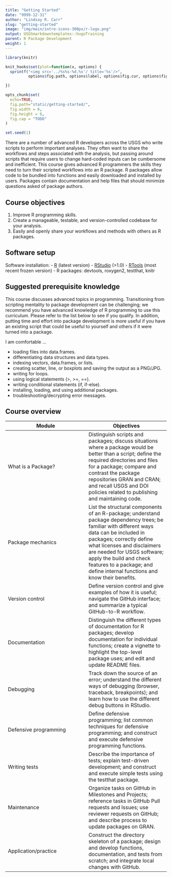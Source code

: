 ```yaml
---
title: "Getting Started"
date: "9999-12-31"
author: "Lindsay R. Carr"
slug: "getting-started"
image: "img/main/intro-icons-300px/r-logo.png"
output: USGSmarkdowntemplates::hugoTraining
parent: R Package Development
weight: 1
---
```


```r
library(knitr)

knit_hooks$set(plot=function(x, options) {
  sprintf("<img src='../%s%s-%d.%s'/ title='%s'/>", 
          options$fig.path, options$label, options$fig.cur, options$fig.ext, options$fig.cap)

})

opts_chunk$set(
  echo=TRUE,
  fig.path="static/getting-started/",
  fig.width = 6,
  fig.height = 6,
  fig.cap = "TODO"
)

set.seed(1)
```

There are a number of advanced R developers across the USGS who write scripts to perform important analyses. They often want to share the workflows and steps associated with the analysis, but passing around scripts that require users to change hard-coded inputs can be cumbersome and inefficient. This course gives advanced R programmers the skills they need to turn their scripted workflows into an R package. R packages allow code to be bundled into functions and easily downloaded and installed by users. Packages contain documentation and help files that should minimize questions asked of package authors.

## Course objectives

1. Improve R programming skills.
2. Create a manageable, testable, and version-controlled codebase for your analysis.
3. Easily and openly share your workflows and methods with others as R packages.

## Software setup

Software installation:
- [R](https://cran.rstudio.com/bin/windows/base/) (latest version)
- [RStudio](https://www.rstudio.com/products/rstudio/download2/) (>1.0)
- [RTools](https://cran.r-project.org/bin/windows/Rtools/) (most recent frozen version)
- R packages: devtools, roxygen2, testthat, knitr

## Suggested prerequisite knowledge

This course discusses advanced topics in programming. Transitioning from scripting mentality to package development can be challenging; we recommend you have advanced knowledge of R programming to use this curriculum. Please refer to the list below to see if you qualify. In addition, putting time and effort into package development is more useful if you have an existing script that could be useful to yourself and others if it were turned into a package.

I am comfortable ...

- loading files into data.frames.
- differentiating data structures and data types.
- indexing vectors, data.frames, or lists.
- creating scatter, line, or boxplots and saving the output as a PNG/JPG.
- writing for loops.
- using logical statements (>, >=, ==).
- writing conditional statements (if, if-else).
- installing, loading, and using additional packages.
- troubleshooting/decrypting error messages.

## Course overview

| Module | Objectives |
| --- | --- |
| What is a Package? | Distinguish scripts and packages; discuss situations where a package would be better than a script; define the required directories and files for a package; compare and contrast the package repositories GRAN and CRAN; and recall USGS and DOI policies related to publishing and maintaining code. |
| Package mechanics | List the structural components of an R-package; understand package dependency trees; be familiar with different ways data can be included in packages; correctly define what licenses and disclaimers are needed for USGS software; apply the build and check features to a package; and define internal functions and know their benefits. |
| Version control | Define version control and give examples of how it is useful; navigate the GitHub interface; and summarize a typical GitHub-to-R workflow. |
| Documentation | Distinguish the different types of documentation for R packages; develop documentation for individual functions; create a vignette to highlight the top-level package uses; and edit and update README files. |
| Debugging | Track down the source of an error; understand the different ways of debugging (browser, traceback, breakpoints); and learn how to use the different debug buttons in RStudio. |
| Defensive programming | Define defensive programming; list common techniques for defensive programming; and construct and execute defensive programming functions. |
| Writing tests | Describe the importance of tests; explain test-driven development; and construct and execute simple tests using the testthat package. |
| Maintenance | Organize tasks on GitHub in Milestones and Projects; reference tasks in GitHub Pull requests and Issues; use reviewer requests on GitHub; and describe process to update packages on GRAN. |
| Application/practice | Construct the directory skeleton of a package; design and develop functions, documentation, and tests from scratch; and integrate local changes with GitHub. |
